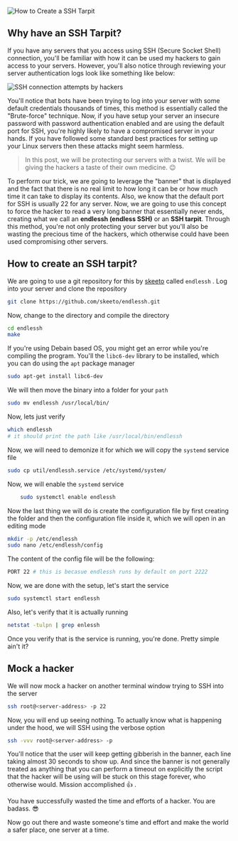 
![How to Create a SSH Tarpit](/Image.png)

## Why have an SSH Tarpit?

If you have any servers that you access using SSH (Secure Socket Shell) connection, you'll be familiar with how it can be used my hackers to gain access to your servers. However, you'll also notice through reviewing your server authentication logs look like something like below:

![SSH connection attempts by hackers](/static/images/ssh-tarpit-endlessh/ssh-connections-by-hackers.png)

You'll notice that bots have been trying to log into your server with some default credentials thousands of times, this method is essentially called the "Brute-force" technique. Now, if you have setup your server an insecure password with password authentication enabled and are using the default port for SSH, you're highly likely to have a compromised server in your hands. If you have followed some standard best practices for setting up your Linux servers then these attacks might seem harmless.

> In this post, we will be protecting our servers with a twist. We will be giving the hackers a taste of their own medicine. 😉

To perform our trick, we are going to leverage the "banner" that is displayed and the fact that there is no real limit to how long it can be or how much time it can take to display its contents. Also, we know that the default port for SSH is usually 22 for any server. Now, we are going to use this concept to force the hacker to read a very long banner that essentially never ends, creating what we call an **endlessh (endless SSH)** or an **SSH tarpit**. Through this method, you're not only protecting your server but you'll also be wasting the precious time of the hackers, which otherwise could have been used compromising other servers.

## How to create an SSH tarpit?

We are going to use a git repository for this by [skeeto](https://github.com/skeeto) called `endlessh` . Log into your server and clone the repository

```bash
git clone https://github.com/skeeto/endlessh.git
```

Now, change to the directory and compile the directory

```bash
cd endlessh
make
```

If you're using Debain based OS, you might get an error while you're compiling the program. You'll the `libc6-dev` library to be installed, which you can do using the `apt` package manager

```bash
sudo apt-get install libc6-dev
```

We will then move the binary into a folder for your `path`

```bash
sudo mv endlessh /usr/local/bin/
```

Now, lets just verify

```bash
which endlessh
# it should print the path like /usr/local/bin/endlessh
```

Now, we will need to demonize it for which we will copy the `systemd` service file

```bash
sudo cp util/endlessh.service /etc/systemd/system/
```

Now, we will enable the `systemd` service

```bash
	sudo systemctl enable endlessh
```

Now the last thing we will do is create the configuration file by first creating the folder and then the configuration file inside it, which we will open in an editing mode

```bash
mkdir -p /etc/endlessh
sudo nano /etc/endlessh/config
```

The content of the config file will be the following:

```bash
PORT 22 # this is becasue endlessh runs by default on port 2222
```

Now, we are done with the setup, let's start the service

```bash
sudo systemctl start endlessh
```

Also, let's verify that it is actually running

```bash
netstat -tulpn | grep enlessh
```

Once you verify that is the service is running, you're done. Pretty simple ain't it?

## Mock a hacker

We will now mock a hacker on another terminal window trying to SSH into the server

```bash
ssh root@<server-address> -p 22
```

Now, you will end up seeing nothing. To actually know what is happening under the hood, we will SSH using the verbose option

```bash
ssh -vvv root@<server-address> -p
```

You'll notice that the user will keep getting gibberish in the banner, each line taking almost 30 seconds to show up. And since the banner is not generally treated as anything that you can perform a timeout on explicitly the script that the hacker will be using will be stuck on this stage forever, who otherwise would. Mission accomplished 👍 .

You have successfully wasted the time and efforts of a hacker. You are badass. 😎

Now go out there and waste someone's time and effort and make the world a safer place, one server at a time.

